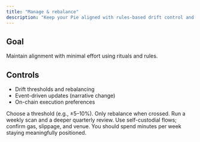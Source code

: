 ```yaml
---
title: "Manage & rebalance"
description: "Keep your Pie aligned with rules-based drift control and gentle reviews."
---
```


## Goal

Maintain alignment with minimal effort using rituals and rules.

## Controls

- Drift thresholds and rebalancing
- Event-driven updates (narrative change)
- On-chain execution preferences

<Steps>
<Step title="Set drift limits">
  Choose a threshold (e.g., ±5–10%). Only rebalance when crossed.
</Step>

<Step title="Schedule reviews">
  Run a weekly scan and a deeper quarterly review.
</Step>

<Step title="Execute on-chain">
  Use self-custodial flows; confirm gas, slippage, and venue.
</Step>
</Steps>

<Check>
You should spend minutes per week staying meaningfully positioned.
</Check>


